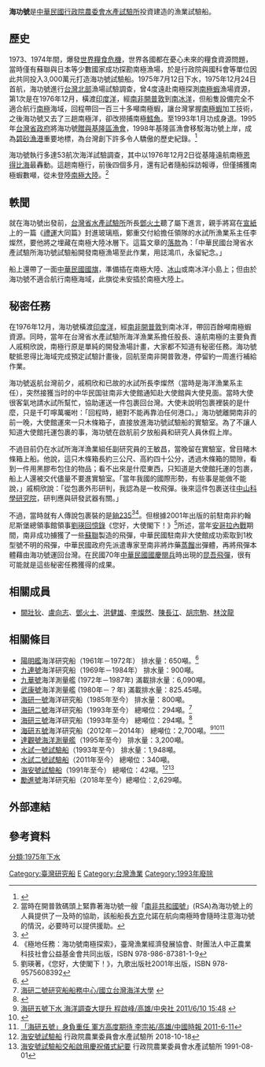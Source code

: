 
{{艦型模板
|名稱= 海功號 [[File:Flag_of_the_Republic_of_China.svg|30px]]
|圖片= [[File:海功號_2.JPG|300px]]
|照片說明= 於碧砂漁港作為博物館艦的海功號
|種類= 漁業試驗船
|艦名= 
|國籍= {{ROC}}
|擁有者= [[中國農村復興聯合委員會|中國農村復興聯合委員會]] → <br> [[中華民國|中華民國]][[行政院|行政院]][[農委會|農委會]][[水產試驗所|水產試驗所]] → <br> [[基隆|基隆]]區漁會
|營運者= [[中華民國|中華民國]][[行政院|行政院]][[農委會|農委會]][[水產試驗所|水產試驗所]] → <br> [[基隆|基隆]]區漁會
|註冊=
|母港=
|IMO=
|前型= 
|次型= [[水試一號|水試一號]]
|同型=
|數量=
|下訂=
|造價=
|下水= 1975年7月
|結局= 1993年1月 除役
|狀態= 現在為海洋博物館
|綽號=
|榮譽=
|排水= 711.5[[噸|噸]]
|標準= 
|基準= 
|滿載= 
|長度= 56.6 公尺
|闊度= 9.1 公尺
|吃水= 3.25 公尺
|鍋爐= 柴油引擎
|引擎= 單軸
|極速= 
|續航= 
|燃料= 柴油
|乘員= 
|貨物=
|載貨量=
|貨艙=
|設施=
|其它=
}}

'''海功號'''是[[中華民國|中華民國]][[行政院|行政院]][[農委會|農委會]][[水產試驗所|水產試驗所]]投資建造的漁業試驗船。

==歷史==
1973、1974年間，爆發[[世界粮食日|世界糧食危機]]，世界各國都在憂心未來的糧食資源問題，當時僅有蘇聯與日本等少數國家成功探勘南極漁場，於是行政院與國科會等單位因此共同投入3,000萬元打造海功號試驗船。1975年7月12日下水，1975年12月24日首航，海功號進行[[北臺灣|台灣北部]]漁場試驗調查，曾4度遠赴南極探測[[南極蝦|南極蝦]]漁場資源，第1次是在1976年12月，橫渡[[印度洋|印度洋]]，經[[南非|南非]][[開普敦|開普敦]]到[[南冰洋|南冰洋]]，但船隻設備完全不適合航行[[南極|南極]]海域，回程帶回一百三十多噸南極蝦，讓台灣掌握[[南極蝦|南極蝦]]加工技術，之後海功號又去了三趟南極洋，卻改撈捕南極[[鱈魚|鱈魚]]。至1993年1月功成身退。1995年[[台灣省政府|台灣省政府]]將海功號[[贈與|贈與]][[基隆區漁會|基隆區漁會]]，1998年基隆區漁會移駁海功號上岸，成為[[碧砂漁港|碧砂漁港]]重要地標，為台灣創下許多令人驕傲的歷史紀錄。<ref>{{cite web|title=船舶與港口-船舶種類|url=http://ship.nmmst.gov.tw/shipkind/shipkind06_06.asp|accessdate=2012-10-11|author=|date=|format=|publisher=|language=|archiveurl=https://web.archive.org/web/20120424005121/http://ship.nmmst.gov.tw/shipkind/shipkind06_06.asp|archivedate=2012-04-24|deadurl=yes}}</ref>

海功號執行多達53航次海洋試驗調查，其中以1976年12月2日從基隆遠航南極[[恩得比海|恩得比海]]最轟動。這趟南極行，前後四個多月，還有記者隨船採訪報導，但僅捕獲南極蝦數噸，從未登陸[[南極大陸|南極大陸]]。<ref>當時在開普敦碼頭上緊靠著海功號一艘「[[南非共和國號|南非共和國號]]」(RSA)為海功號上的人員提供了一及時的協助，該船船長[[方克|方克]]允諾在航向南極時會隨時注意海功號的情況，必要時可以提供援助。</ref>

==軼聞==
就在海功號出發前，[[行政院農業委員會水產試驗所|台灣省水產試驗所]]所長[[鄧火土|鄧火土]]聽了屬下進言，親手將寫在[[宣紙|宣紙]]上的一篇《[[禮運|禮運]]大同篇》封進玻璃瓶，鄭重交付給擔任領隊的水試所漁業系主任李燦然，要他將之埋藏在南極大陸冰層下。這篇文章的[[落款|落款]]為：「中華民國台灣省水產試驗所海功號試驗船開發南極漁場至此作業，用誌鴻爪，永留紀念。」

船上還帶了一面[[中華民國國旗|中華民國國旗]]，準備插在南極大陸、[[冰山|冰山]]或南冰洋小島上；但由於海功號不適合航行南極海域，此旗從未安插於南極大陸上。

==秘密任務==
在1976年12月，海功號橫渡[[印度洋|印度洋]]，經[[南非|南非]][[開普敦|開普敦]]到南冰洋，帶回百餘噸南極蝦資源。同時，當年在台灣省水產試驗所海洋漁業系擔任股長、遠航南極的主要負責人戚桐欣說，南極行原是單純的開發漁場計畫，大家都不知道有秘密任務。海功號駛抵恩得比海域完成預定試驗計畫後，回航至南非開普敦港，停留約一周進行補給作業。

海功號返航台灣前夕，戚桐欣和已故的水試所長李燦然（當時是海洋漁業系主任），突然接獲当时的中华民国驻南非大使館通知赴大使館與大使見面。當時大使很客氣地請水試所幫忙，協助運送一件包裹回台灣。大使未說明包裹裡裝的是什麼，只是千叮嚀萬囑咐：「回程時，絕對不能再靠泊任何港口。」海功號離開南非的前一晚，大使館運來一只木條箱子，直接放進海功號試驗船的實驗室。為了不讓人知道大使館托運包裹的事，海功號在啟航前夕放船員和研究人員休假上岸。

不過目前仍在水試所海洋漁業組任副研究員的王敏昌，當晚留在實驗室，曾目睹木條箱上船。他說，這只木條箱長約三公尺、高約四十公分，透過木條箱的間隙，看到一件用黑膠布包住的物品；看不出來是什麼東西，只知道是大使館托運的包裹，船上人還被交代儘量不要進實驗室。「當年我國的國際形勢，有些事是能做不能說，」戚桐欣說：「從包裹外形研判，我認為是一枚飛彈。後來這件包裹送往[[中山科學研究院|中山科學研究院]]，研判應與研發武器有關。」 

不過，當時就有人傳說包裹裝的是[[鈾235|鈾235]]<ref name="udn1">{{cite news|url=http://www.1001yeah.com.tw/bbs/viewtopic.php?t=392|last=阮南輝|date=2006-05-14|title=30年前海功號南極行 載回核武原料？|publisher=[[聯合報|聯合報]]|deadurl=yes|archiveurl=https://web.archive.org/web/20071108040725/http://www.1001yeah.com.tw/bbs/viewtopic.php?t=392|archivedate=2007-11-08}}</ref><ref>《極地任務：海功號南極探索》，臺灣漁業經濟發展協會、財團法人中正農業科技社會公益基金會共同出版，ISBN 978-986-87381-1-9</ref>。但根據2001年出版的前駐南非約翰尼斯堡總領事館領事[[劉瑛_(外交官)|劉瑛]][[回憶錄|回憶錄]]《您好，大使閣下！》<ref>劉瑛著，《您好，大使閣下！》，九歌出版社2001年出版，ISBN 978-9575608392</ref>所述，當年[[安哥拉內戰|安哥拉內戰]]期間，南非成功擄獲了一些[[蘇聯|蘇聯]]製造的飛彈，中華民國駐南非大使館成功索取到1枚型號不明的飛彈，中華民國政府先派遣專家至南非將炸藥[[蒸餾|蒸餾]]出彈體，再將飛彈本體藉由海功號運回台灣。在民國70年[[中華民國國慶|中華民國國慶]][[閱兵|閱兵]]時出現的[[昆吾飛彈|昆吾飛彈]]，很有可能就是這些秘密任務獲得的成果。

== 相關成員 ==
*[[闕壯狄|闕壯狄]]、[[盧向志|盧向志]]、[[鄧火土|鄧火土]]、[[洪健雄|洪健雄]]、[[李燦然|李燦然]]、[[陳長江|陳長江]]、[[胡宗駒|胡宗駒]]、[[林汶龍|林汶龍]]

== 相關條目 ==
*[[陽明艦|陽明艦]]海洋研究船（1961年－1972年） 排水量：650噸。<ref>{{Cite web |url=http://203.145.193.161/modules/cpage12/index.php?page_sn=5 |title=研究船年表/國研院海洋中心 |access-date=2012-08-15 |archive-url=https://web.archive.org/web/20120629214625/http://203.145.193.161/modules/cpage12/index.php?page_sn=5 |archive-date=2012-06-29 |dead-url=yes }}</ref>
*[[九連號|九連號]]海洋研究船（1969年－1984年） 排水量：900噸。
*[[九華號|九華號]]海洋測量艦 (1972年－1987年)  滿載排水量：6,090噸。
*[[武康號|武康號]]海洋測量艦 (1980年－？年)  滿載排水量：825.45噸。
*[[海研一號|海研一號]]海洋研究船（1985年至今） 排水量：800噸。
*[[海研二號|海研二號]]海洋研究船（1993年至今） 總噸位：294噸。<ref>[http://www.or2.ntou.edu.tw/index.htm 海研二號研究船船務中心/國立台灣海洋大學] {{webarchive|url=https://web.archive.org/web/20120812005942/http://www.or2.ntou.edu.tw/index.htm |date=2012-08-12 }}</ref>
*[[海研三號|海研三號]]海洋研究船（1993年至今） 總噸位：294噸。<ref>{{Cite web |url=http://or3.nsysu.edu.tw/bin/home.php |title=海研三號研究船簡介/國立中山大學 |access-date=2012-08-15 |archive-url=https://web.archive.org/web/20130921075857/http://or3.nsysu.edu.tw/bin/home.php |archive-date=2013-09-21 |dead-url=yes }}</ref>
*[[海研五號|海研五號]]海洋研究船（2012年－2014年） 總噸位：2,700噸。<ref>[http://www.cna.com.tw/ShowNews/WebNews_Detail.aspx?Type=FirstNews&ID=201106100043 海研五號下水 海洋調查大提升 程啟峰/高雄/中央社 2011/6/10 15:48] {{webarchive|url=https://web.archive.org/web/20131029195724/http://www.cna.com.tw/ShowNews/WebNews_Detail.aspx?Type=FirstNews&ID=201106100043 |date=2013-10-29 }}</ref><ref>{{Cite web |url=http://holmesh20.pixnet.net/blog/post/31955242 |title=應為排名老四的「海研五號」的另一說法 /引述 中國時報 |access-date=2012-08-15 |archive-date=2016-03-04 |archive-url=https://web.archive.org/web/20160304230320/http://holmesh20.pixnet.net/blog/post/31955242 |dead-url=yes }}</ref><ref>[http://life.chinatimes.com/2009Cti/Channel/Life/life-article/0,5047,11051801+112011061100058,00.html 「海研五號」身負重任 軍方高度期待 李宗祐/高雄/中國時報 2011-6-11]{{dead link|date=2018年3月 |bot=InternetArchiveBot |fix-attempted=yes }}</ref>
*[[達觀號海洋測量艦|達觀號海洋測量艦]]（1995年至今） 排水量：3,200噸。
*[[水試一號試驗船|水試一號試驗船]]（1993年至今） 排水量：1,948噸。
*[[水試二號試驗船|水試二號試驗船]]（2011年至今） 總噸位：340噸。
*[[海安號試驗船|海安號試驗船]]（1991年至今） 總噸位：42噸。<ref>[https://www.tfrin.gov.tw/ct.asp?xItem=288009&CtNode=2521&mp=1 海安號試驗船] {{Wayback|url=https://www.tfrin.gov.tw/ct.asp?xItem=288009&CtNode=2521&mp=1 |date=20191116185026 }}行政院農業委員會水產試驗所 2018-10-18</ref><ref>[https://www.tfrin.gov.tw/ct.asp?xItem=248157&ctNode=1218&mp=1 海安號試驗船交船啟用慶祝儀式紀要] {{Wayback|url=https://www.tfrin.gov.tw/ct.asp?xItem=248157&ctNode=1218&mp=1 |date=20190815024012 }}行政院農業委員會水產試驗所 1991-08-01</ref>
*[[勵進號|勵進號]]海洋研究船（2018年至今）總噸位：2,629噸。

==外部連結==
{{commonscat|CT7-0012_Hai_Kung_(ship,_1975)}}
== 參考資料 ==
{{reflist}}

[[Category:臺灣研究船|Category:臺灣研究船]]
[[Category:行政院農業委員會|E]]
[[Category:台灣漁業|Category:台灣漁業]]
[[Category:1993年廢除|Category:1993年廢除]]
[[分類:1975年下水|分類:1975年下水]]